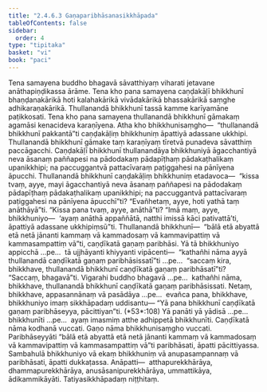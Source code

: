 ```yaml
---
title: "2.4.6.3 Gaṇaparibhāsanasikkhāpada"
tableOfContents: false
sidebar:
  order: 4
type: "tipitaka"
basket: "vi"
book: "paci"
---
```



<DynamicBreadcrumb />

<Division number="1033" book="paci">

<Paragraph number="3115" book="paci">
Tena samayena buddho bhagavā sāvatthiyaṃ viharati jetavane anāthapiṇḍikassa ārāme. Tena kho pana samayena caṇḍakāḷī bhikkhunī bhaṇḍanakārikā hoti kalahakārikā vivādakārikā bhassakārikā saṃghe adhikaraṇakārikā. Thullanandā bhikkhunī tassā kamme karīyamāne paṭikkosati. Tena kho pana samayena thullanandā bhikkhunī gāmakaṃ agamāsi kenacideva karaṇīyena. Atha kho bhikkhunisaṃgho—  “thullanandā bhikkhunī pakkantā”ti caṇḍakāḷiṃ bhikkhuniṃ āpattiyā adassane ukkhipi. Thullanandā bhikkhunī gāmake taṃ karaṇīyaṃ tīretvā punadeva sāvatthiṃ paccāgacchi. Caṇḍakāḷī bhikkhunī thullanandāya bhikkhuniyā āgacchantiyā neva āsanaṃ paññapesi na pādodakaṃ pādapīṭhaṃ pādakaṭhalikaṃ upanikkhipi; na paccuggantvā pattacīvaraṃ paṭiggahesi na pānīyena āpucchi. Thullanandā bhikkhunī caṇḍakāḷiṃ bhikkhuniṃ etadavoca—  “kissa tvaṃ, ayye, mayi āgacchantiyā neva āsanaṃ paññapesi na pādodakaṃ pādapīṭhaṃ pādakaṭhalikaṃ upanikkhipi; na paccuggantvā pattacīvaraṃ paṭiggahesi na pānīyena āpucchī”ti? “Evañhetaṃ, ayye, hoti yathā taṃ anāthāyā”ti. “Kissa pana tvaṃ, ayye, anāthā”ti? “Imā maṃ, ayye, bhikkhuniyo—  ‘ayaṃ anāthā appaññātā, natthi imissā kāci pativattā’ti, āpattiyā adassane ukkhipiṃsū”ti. Thullanandā bhikkhunī—  “bālā etā abyattā etā netā jānanti kammaṃ vā kammadosaṃ vā kammavipattiṃ vā kammasampattiṃ vā”ti, caṇḍīkatā gaṇaṃ paribhāsi.
</Paragraph>

<Paragraph number="3116" book="paci">
Yā tā bhikkhuniyo appicchā …pe…  tā ujjhāyanti khiyyanti vipācenti—  “kathañhi nāma ayyā thullanandā caṇḍīkatā gaṇaṃ paribhāsissatī”ti …pe…  “saccaṃ kira, bhikkhave, thullanandā bhikkhunī caṇḍīkatā gaṇaṃ paribhāsatī”ti? “Saccaṃ, bhagavā”ti. Vigarahi buddho bhagavā …pe…  kathañhi nāma, bhikkhave, thullanandā bhikkhunī caṇḍīkatā gaṇaṃ paribhāsissati. Netaṃ, bhikkhave, appasannānaṃ vā pasādāya …pe…  evañca pana, bhikkhave, bhikkhuniyo imaṃ sikkhāpadaṃ uddisantu—
</Paragraph>

</Division>
<Division number="1034" book="paci">

<Paragraph number="3117" book="paci">
<Emphasis>“Yā pana bhikkhunī caṇḍīkatā gaṇaṃ paribhāseyya, pācittiyan”</Emphasis>ti. (*53*:<Emphasis>108</Emphasis>)
</Paragraph>

</Division>
<Division number="1035" book="paci">

<Paragraph number="3118" book="paci">
<Emphasis>Yā panā</Emphasis>ti yā yādisā …pe…  <Emphasis>bhikkhunī</Emphasis>ti …pe…  ayaṃ imasmiṃ atthe adhippetā bhikkhunīti.
</Paragraph>

<Paragraph number="3119" book="paci">
<Emphasis>Caṇḍīkatā</Emphasis> nāma kodhanā vuccati.
</Paragraph>

<Paragraph number="3120" book="paci">
<Emphasis>Gaṇo</Emphasis> nāma bhikkhunisaṃgho vuccati.
</Paragraph>

<Paragraph number="3121" book="paci">
<Emphasis>Paribhāseyyā</Emphasis>ti “bālā etā abyattā etā netā jānanti kammaṃ vā kammadosaṃ vā kammavipattiṃ vā kammasampattiṃ vā”ti paribhāsati, āpatti pācittiyassa. Sambahulā bhikkhuniyo vā ekaṃ bhikkhuniṃ vā anupasampannaṃ vā paribhāsati, āpatti dukkaṭassa.
</Paragraph>

</Division>
<Division number="1036" book="paci">

<Paragraph number="3122" book="paci">
Anāpatti—  atthapurekkhārāya, dhammapurekkhārāya, anusāsanipurekkhārāya, ummattikāya, ādikammikāyāti.

</Paragraph>
</Division>

<Paragraph number="3123" type="center" book="paci">
Tatiyasikkhāpadaṃ niṭṭhitaṃ.
</Paragraph>